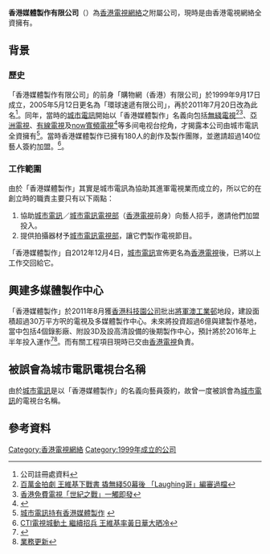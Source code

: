 {{distinguish|香港媒體製作公司}}
{{Infobox Company
| company_name = 香港媒體製作有限公司
| company_name_en = Hong Kong Media Production Company Limited
| company_logo = 
| company_type = 私人公司
| foundation = 1999年
| key_people = [[王維基|王維基]]
| industry = 電視產業
| products = 
| revenue =
| operating_income =
| profit =
| earnings_per_share =
| parent = [[香港電視網絡|香港電視網絡]]
| subsid = 
| sister = [[紅星會館有限公司|紅星會館有限公司]]
| company_slogan = 
| homepage =
| width =
| footnotes = 
}}

'''香港媒體製作有限公司'''（{{lang-en|'''Hong Kong Media Production Company Limited<ref>{{cite web |url=http://www.irasia.com/listco/hk/hktv/profile.htm |title=存档副本 |accessdate=2015-03-15 |deadurl=yes |archiveurl=https://web.archive.org/web/20150402153147/http://www.irasia.com/listco/hk/hktv/profile.htm |archivedate=2015-04-02 }}</ref>'''}}）為[[香港電視網絡|香港電視網絡]]之附屬公司，現時是由香港電視網絡全資擁有。

== 背景 ==
=== 歷史 ===
「香港媒體製作有限公司」的前身「購物網（香港）有限公司」於1999年9月17日成立，2005年5月12日更名為「環球速遞有限公司」，再於2011年7月20日改為此名<ref>公司註冊處資料</ref>。同年，當時的[[城市電訊|城市電訊]]開始以「香港媒體製作」名義向包括[[無綫電視|無綫電視]]<ref>[http://ol.mingpao.com/cfm/star5.cfm?File=20110925/saa01/mab_gaa1.txt 百萬金拍劇 王維基下戰書 撬無綫50幕後 「Laughing哥」編審過檔]</ref><ref>[http://rthk.hk/mediadigest/20111017_76_122796.html 香港免費電視「世紀之戰」一觸即發]</ref>、[[亞洲電視|亞洲電視]]、[[香港有線電視|有線電視]]及[[now寬頻電視|now寬頻電視]]<ref>{{Cite web |url=http://et.21cn.com/tv/tvb/zixun/2012/03/22/11230757.shtml |title=TVB与NOW结盟狙击王维基 四花旦送别梅小青夫妇 |access-date=2012-04-11 |archive-url=https://web.archive.org/web/20120825014320/http://et.21cn.com/tv/tvb/zixun/2012/03/22/11230757.shtml |archive-date=2012-08-25 |dead-url=yes }}</ref>等多间电视台挖角，才揭露本公司由城市電訊全資擁有<ref>[http://news.sina.com.hk/news/16/1/1/2458312/1.html 城市電訊持有香港媒體製作] {{webarchive|url=https://web.archive.org/web/20120120140349/http://news.sina.com.hk/news/16/1/1/2458312/1.html |date=2012-01-20 }}</ref>。當時香港媒體製作已擁有180人的創作及製作團隊，並邀請超過140位藝人簽約加盟。<ref>[http://hk.apple.nextmedia.com/template/apple/art_main.php?iss_id=20120225&sec_id=462&subsec_id=830&art_id=16100183 CTI電視城動土 繼續招兵 王維基率黃日華大晒冷]</ref>。

=== 工作範圍 ===
由於「香港媒體製作」其實是城市電訊為協助其進軍電視業而成立的，所以它的在創立時的職責主要只有以下兩點：

#協助[[城市電訊|城市電訊]]／[[城市電訊電視部|城市電訊電視部]]（[[香港電視網絡|香港電視]]前身）向藝人招手，邀請他們加盟投入。
#提供拍攝器材予[[城市電訊電視部|城市電訊電視部]]，讓它們製作電視節目。

「香港媒體製作」自2012年12月4日，[[城市電訊|城市電訊]]宣佈更名為[[香港電視網絡|香港電視]]後，已將以上工作交回給它。

== 興建多媒體製作中心 ==
「香港媒體製作」於2011年8月獲[[香港科技園公司|香港科技園公司]]批出[[將軍澳工業邨|將軍澳工業邨]]地段，建設面積超過30万平方呎的電視及多媒體製作中心。未來將投資超過6億與建製作基地，當中包括4個錄影廠、附設3D及設高清設備的後期製作中心，預計將於2016年上半年投入運作<ref>{{Cite web |url=http://reg.hkbn.net/ctigroup_admin/files_upload/PR_GroundBreakingCeremony_C_Web.pdf |title=城市電訊電視及多媒體製作中心動工 帶領香港電視業邁向新里程 |access-date=2012-03-23 |archive-url=https://web.archive.org/web/20140309125121/http://reg.hkbn.net/ctigroup_admin/files_upload/PR_GroundBreakingCeremony_C_Web.pdf |archive-date=2014-03-09 |dead-url=yes }}</ref><ref>[http://www.hkexnews.hk/listedco/listconews/SEHK/2014/1119/LTN20141119130_C.pdf 業務更新]</ref>。而有關工程項目現時已交由[[香港電視網絡|香港電視]]負責。

== 被誤會為城市電訊電視台名稱 ==
由於[[城市電訊|城市電訊]]是以「香港媒體製作」的名義向藝員簽約，故曾一度被誤會為[[城市電訊|城市電訊]]的電視台名稱。

== 參考資料 ==
{{reflist}}



[[Category:香港電視網絡|Category:香港電視網絡]]
[[Category:1999年成立的公司|Category:1999年成立的公司]]